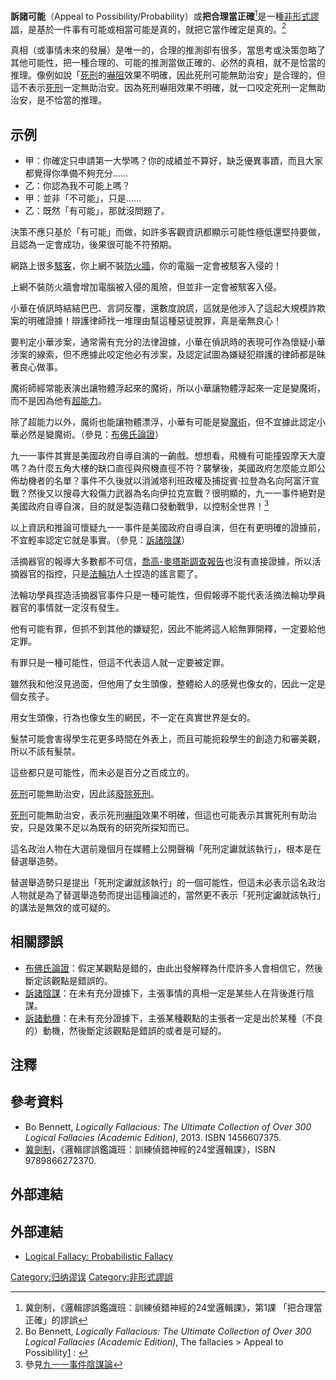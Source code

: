 '''訴諸可能'''（Appeal to Possibility/Probability）或'''把合理當正確'''<ref>冀劍制，《邏輯謬誤鑑識班：訓練偵錯神經的24堂邏輯課》，第1課 「把合理當正確」的謬誤</ref>是一種[[非形式謬誤|非形式謬誤]]，是基於一件事有可能或相當可能是真的，就把它當作確定是真的。<ref>Bo Bennett, ''Logically Fallacious: The Ultimate Collection of Over 300 Logical Fallacies (Academic Edition)'', The fallacies > Appeal to Possibility[http://www.logicallyfallacious.com/index.php/logical-fallacies/41-appeal-to-possibility] {{Wayback|url=http://www.logicallyfallacious.com/index.php/logical-fallacies/41-appeal-to-possibility |date=20160304175124 }}: {{lang|en|“When a conclusion is assumed not because it is probably true, but because it is possible that it is true, no matter how improbable.”}}</ref>

真相（或事情未來的發展）是唯一的，合理的推測卻有很多，當思考或決策忽略了其他可能性，把一種合理的、可能的推測當做正確的、必然的真相，就不是恰當的推理。像例如說「[[死刑|死刑]]的[[嚇阻|嚇阻]]效果不明確，因此死刑可能無助治安」是合理的，但這不表示[[死刑|死刑]]一定無助治安。因為死刑嚇阻效果不明確，就一口咬定死刑一定無助治安，是不恰當的推理。

== 示例 ==
{{exampleH|例1}}
* 甲：你確定只申請第一大學嗎？你的成績並不算好，缺乏優異事蹟，而且大家都覺得你準備不夠充分……
* 乙：你認為我不可能上嗎？
* 甲：並非「不可能」，只是……
* 乙：既然「有可能」，那就沒問題了。
{{exampleF}}

決策不應只基於「有可能」而做，如許多客觀資訊都顯示可能性極低還堅持要做，且認為一定會成功，後果很可能不符預期。

{{exampleH|例2}}
網路上很多[[駭客|駭客]]，你上網不裝[[防火牆|防火牆]]，你的電腦一定會被駭客入侵的！
{{exampleF}}

上網不裝防火牆會增加電腦被入侵的風險，但並非一定會被駭客入侵。

{{exampleH|例3}}
小華在偵訊時結結巴巴、言詞反覆，還數度說謊，這就是他涉入了這起大規模詐欺案的明確證據！辯護律師找一堆理由幫這種惡徒脫罪，真是毫無良心！
{{exampleF}}

要判定小華涉案，通常需有充分的法律證據，小華在偵訊時的表現可作為懷疑小華涉案的線索，但不應據此咬定他必有涉案，及認定試圖為嫌疑犯辯護的律師都是昧著良心做事。

{{exampleH|例4（布佛氏論證）}}
魔術師經常能表演出讓物體浮起來的魔術，所以小華讓物體浮起來一定是變魔術，而不是因為他有[[超能力|超能力]]。
{{exampleF}}

除了超能力以外，魔術也能讓物體漂浮，小華有可能是變[[魔術|魔術]]，但不宜據此認定小華必然是變魔術。（參見：[[布佛氏論證|布佛氏論證]]）

{{exampleH|例5（訴諸陰謀）}}
九一一事件其實是美國政府自導自演的一齣戲。想想看，飛機有可能撞毀摩天大廈嗎？為什麼五角大樓的缺口直徑與飛機直徑不符？襲擊後，美國政府怎麼能立即公佈劫機者的名單？事件不久後就以消滅塔利班政權及捕捉賓·拉登為名向阿富汗宣戰？然後又以搜尋大殺傷力武器為名向伊拉克宣戰？很明顯的，九一一事件絕對是美國政府自導自演，目的就是製造藉口發動戰爭，以控制全世界！<ref>參見[[九一一事件陰謀論|九一一事件陰謀論]]</ref>
{{exampleF}}

以上資訊和推論可懷疑九一一事件是美國政府自導自演，但在有更明確的證據前，不宜輕率認定它就是事實。（參見：[[鬼祟謬誤|訴諸陰謀]]）

{{exampleH|例6}}
活摘器官的報導大多數都不可信，[[喬高-麥塔斯調查報告|喬高-麥塔斯調查報告]]也沒有直接證據，所以活摘器官的指控，只是[[法輪功|法輪功]]人士捏造的謠言罷了。
{{exampleF}}

法輪功學員捏造活摘器官事件只是一種可能性，但假報導不能代表活摘法輪功學員器官的事情就一定沒有發生。

{{exampleH|例7}}
他有可能有罪，但抓不到其他的嫌疑犯，因此不能將這人給無罪開釋，一定要給他定罪。
{{exampleF}}

有罪只是一種可能性，但這不代表這人就一定要被定罪。

{{exampleH|例8}}
雖然我和他沒見過面，但他用了女生頭像，整體給人的感覺也像女的，因此一定是個女孩子。
{{exampleF}}

用女生頭像，行為也像女生的網民，不一定在真實世界是女的。

{{exampleH|例9}}
髮禁可能會害得學生花更多時間在外表上，而且可能扼殺學生的創造力和審美觀，所以不該有髮禁。
{{exampleF}}

這些都只是可能性，而未必是百分之百成立的。

{{exampleH|例10}}
[[死刑|死刑]]可能無助治安，因此該[[廢除死刑|廢除死刑]]。
{{exampleF}}

[[死刑|死刑]]可能無助治安，表示死刑[[嚇阻|嚇阻]]效果不明確，但這也可能表示其實死刑有助治安，只是效果不足以為既有的研究所探知而已。

{{exampleH|例11}}
這名政治人物在大選前幾個月在媒體上公開聲稱「死刑定讞就該執行」，根本是在替選舉造勢。
{{exampleF}}

替選舉造勢只是提出「死刑定讞就該執行」的一個可能性，但這未必表示這名政治人物就是為了替選舉造勢而提出這種論述的，當然更不表示「死刑定讞就該執行」的講法是無效的或可疑的。

== 相關謬誤 ==
* [[布佛氏論證|布佛氏論證]]：假定某觀點是錯的，由此出發解釋為什麼許多人會相信它，然後斷定該觀點是錯誤的。
* [[鬼祟謬誤|訴諸陰謀]]：在未有充分證據下，主張事情的真相一定是某些人在背後進行陰謀。
* [[訴諸動機|訴諸動機]]：在未有充分證據下，主張某種觀點的主張者一定是出於某種（不良的）動機，然後斷定該觀點是錯誤的或者是可疑的。

==注釋==
{{reflist}}

==參考資料==
* Bo Bennett, ''Logically Fallacious: The Ultimate Collection of Over 300 Logical Fallacies (Academic Edition)'', 2013. ISBN 1456607375.
* [[冀劍制|冀劍制]]，《邏輯謬誤鑑識班：訓練偵錯神經的24堂邏輯課》，ISBN 9789866272370.

==外部連結==

== 外部連結 ==
* {{en}}[https://fallacyfiles.org/probfall.html Logical Fallacy: Probabilistic Fallacy]{{Wayback|url=https://fallacyfiles.org/probfall.html|date=20220212022151}}

{{批判性思考}}

[[Category:归纳谬误|Category:归纳谬误]]
[[Category:非形式謬誤|Category:非形式謬誤]]